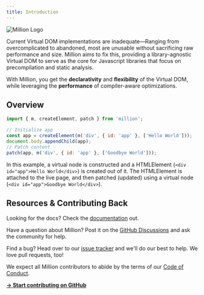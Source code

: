 ```yaml
---
title: Introduction
---
```



<style jsx global>{`
  body {
    background-image: radial-gradient(#ddd 1px, transparent 0), radial-gradient(#ddd 1px, transparent
          0);
    background-position: 0 0, 25px 25px;
    background-size: 50px 50px;
  }
  .dark body {
    background-image: radial-gradient(#333 1px, transparent 0), radial-gradient(#333 1px, transparent
          0);
  }
  img[alt='Million Logo'] {
    width: 350px;
    margin-left: auto;
    margin-right: auto;
  }
`}</style>

![Million Logo](https://raw.githubusercontent.com/aidenybai/million/main/.github/assets/logo.svg)

<Features />

Current Virtual DOM implementations are inadequate—Ranging from overcomplicated to abandoned, most are unusable without sacrificing raw performance and size. Million aims to fix this, providing a library-agnostic Virtual DOM to serve as the core for Javascript libraries that focus on precompilation and static analysis.

<Callout emoji="ℹ️">
  With Million, you get the <b>declarativity</b> and <b>flexibility</b> of the Virtual DOM, while
  leveraging the
  <b>performance</b> of compiler-aware optimizations.
</Callout>

## Overview

```jsx
import { m, createElement, patch } from 'million';

// Initialize app
const app = createElement(m('div', { id: 'app' }, ['Hello World']));
document.body.appendChild(app);
// Patch content
patch(app, m('div', { id: 'app' }, ['Goodbye World']));
```

In this example, a virtual node is constructed and a HTMLElement (`<div id="app">Hello World</div>`) is created out of it. The HTMLElement is attached to the live page, and then patched (updated) using a virtual node (`<div id="app">Goodbye World</div>`).

## Resources & Contributing Back

Looking for the docs? Check the [documentation](https://million.js.org) out.

Have a question about Million? Post it on the [GitHub Discussions](https://github.com/aidenybai/million/discussions) and ask the community for help.

Find a bug? Head over to our [issue tracker](https://github.com/aidenybai/million/issues) and we'll do our best to help. We love pull requests, too!

We expect all Million contributors to abide by the terms of our [Code of Conduct](https://github.com/aidenybai/million/blob/main/.github/CODE_OF_CONDUCT.md).

[**→ Start contributing on GitHub**](https://github.com/aidenybai/million/blob/main/.github/CONTRIBUTING.md)
